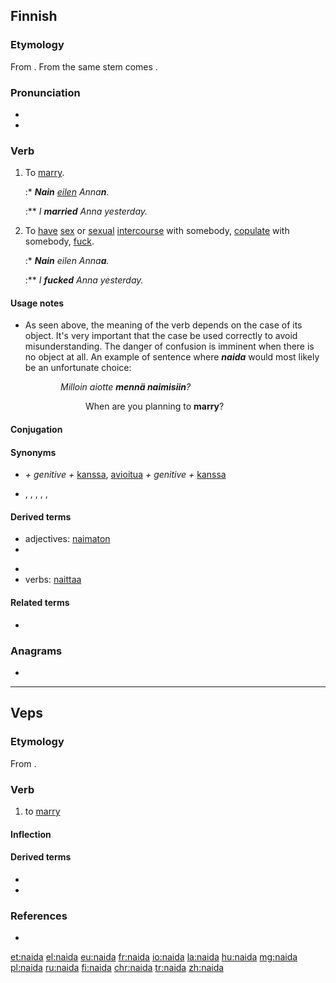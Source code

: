 {{also|naidā}}
==Finnish==
{{Finnish index|n|a}}

===Etymology===
From {{inh|fi|fiu-fin-pro|*naidak}}. From the same stem comes {{m|fi|nainen}}.

===Pronunciation===
* {{fi-IPA|*}}
* {{hyphenation|nai|da|lang=fi}}

===Verb===
{{fi-verb}}

# {{lb|fi|transitive|+ genitive-accusative}} To [[marry]].
#:* '''''Nain''' [[eilen]] Anna'''n'''.''
#:** ''I '''married''' Anna yesterday.''
# {{lb|fi|transitive|vulgar|+ partitive}} To [[have]] [[sex]] or [[sexual]] [[intercourse]] with somebody, [[copulate]] with somebody, [[fuck]].
#:* '''''Nain''' eilen Anna'''a'''.''
#:** ''I '''fucked''' Anna yesterday.''

====Usage notes====
* As seen above, the meaning of the verb depends on the case of its object. It's very important that the case be used correctly to avoid misunderstanding. The danger of confusion is imminent when there is no object at all. An example of sentence where '''''naida''''' would most likely be an unfortunate choice:
:: ''Milloin aiotte '''mennä naimisiin'''?''
::: When are you planning to '''marry'''?

====Conjugation====
{{fi-conj-voida|nai|a}}

====Synonyms====
* {{sense|to marry}} {{l|fi|mennä naimisiin}} ''+ genitive +'' [[kanssa]], [[avioitua]] ''+ genitive +'' [[kanssa]]
* {{sense|to copulate; vulgar}} {{l|fi|panna}}, {{l|fi|nussia}}, {{l|fi|hässiä}}, {{l|fi|kuksia}}, {{l|fi|bylsiä}}, {{l|fi|laittaa}}

====Derived terms====
{{der-top}}
* adjectives: [[naimaton]]
* {{l|fi|mennä naimisiin}}
{{der-mid}}
* {{l|fi|vastanainut}}
* verbs: [[naittaa]]
{{der-bottom}}

====Related terms====
* {{l|fi|nainen}}

===Anagrams===
* {{l|fi|aidan}}

----

==Veps==

===Etymology===
From {{inh|vep|fiu-fin-pro|*naidak}}.

===Verb===
{{vep-verb}}

# to [[marry]] {{gloss|a woman}}

====Inflection====
{{vep-conj-stems|nai|da|b}}

====Derived terms====
* {{l|vep|naimatoi}}
* {{l|vep|naitta}}

===References===
* {{R:vep:UVVV|жениться}}

[[et:naida]]
[[el:naida]]
[[eu:naida]]
[[fr:naida]]
[[io:naida]]
[[la:naida]]
[[hu:naida]]
[[mg:naida]]
[[pl:naida]]
[[ru:naida]]
[[fi:naida]]
[[chr:naida]]
[[tr:naida]]
[[zh:naida]]